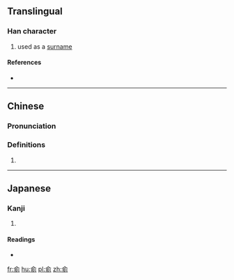 ==Translingual==

===Han character===
{{Han char|rn=9|rad=人|as=07|sn=9|four=|canj=人一弓弓 (OMNN), X人一弓弓 (XOMNN)|ids=⿱[[亼]]⿰[[丑]][[刂]]}}

# used as a [[surname]]

====References====
* {{Han ref|kx=0103.180|dkj=00645|hdz=10155.060|uh=4FB4|ud=20404}}

----

==Chinese==
{{zh-forms}}

===Pronunciation===
{{zh-pron
|m=chǒu
|c=cau2
|mc=
|oc=
|ma=
|cat=pn
}}

===Definitions===
# {{rfdef|lang=zh}}

----

==Japanese==

===Kanji===
{{ja-kanji|grade=|rs=人07}}

# {{defn|lang=ja|sort=人07}}

====Readings====
* {{ja-readings|on=[[ちゅう]] (chū)|kun=}}

[[fr:侴]]
[[hu:侴]]
[[pl:侴]]
[[zh:侴]]